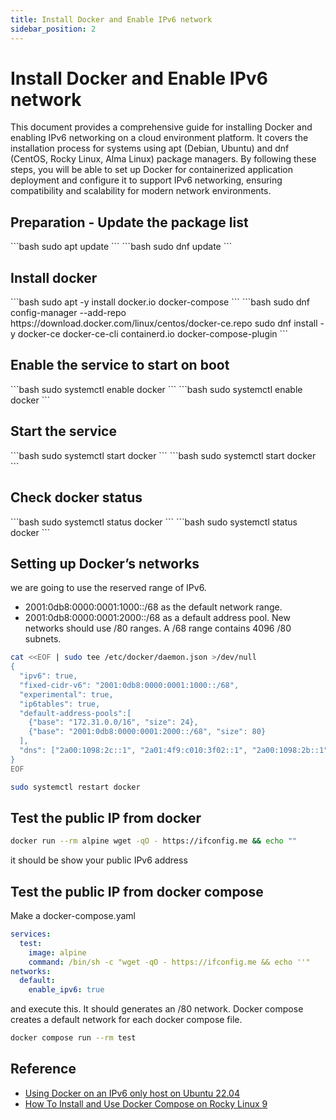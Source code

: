 ```yaml
---
title: Install Docker and Enable IPv6 network
sidebar_position: 2
---
```


# Install Docker and Enable IPv6 network
This document provides a comprehensive guide for installing Docker and enabling IPv6 networking on a cloud environment platform. It covers the installation process for systems using apt (Debian, Ubuntu) and dnf (CentOS, Rocky Linux, Alma Linux) package managers. By following these steps, you will be able to set up Docker for containerized application deployment and configure it to support IPv6 networking, ensuring compatibility and scalability for modern network environments.


## Preparation - Update the package list

<Tabs groupId="operating-systems">
  <TabItem value="apt" label="Debian, Ubuntu">
  ```bash
  sudo apt update
  ```
  </TabItem>
  <TabItem value="dnf" label="CentOS Stream, RockyLinux, AlmaLinux">
  ```bash
  sudo dnf update
  ```
  </TabItem>
</Tabs>

## Install docker
<Tabs groupId="operating-systems">
  <TabItem value="apt" label="Debian, Ubuntu">
  ```bash
  sudo apt -y install docker.io docker-compose
  ```
  </TabItem>
  <TabItem value="dnf" label="CentOS Stream, RockyLinux, AlmaLinux">
  ```bash
  sudo dnf config-manager --add-repo https://download.docker.com/linux/centos/docker-ce.repo
  sudo dnf install -y docker-ce docker-ce-cli containerd.io docker-compose-plugin
  ```
  </TabItem>
</Tabs>

## Enable the service to start on boot
<Tabs groupId="operating-systems">
  <TabItem value="apt" label="Debian, Ubuntu">
  ```bash
  sudo systemctl enable docker
  ```
  </TabItem>
  <TabItem value="dnf" label="CentOS Stream, RockyLinux, AlmaLinux">
  ```bash
  sudo systemctl enable docker
  ```
  </TabItem>
</Tabs>

## Start the service
<Tabs groupId="operating-systems">
  <TabItem value="apt" label="Debian, Ubuntu">
  ```bash
  sudo systemctl start docker
  ```
  </TabItem>
  <TabItem value="dnf" label="CentOS Stream, RockyLinux, AlmaLinux">
  ```bash
  sudo systemctl start docker
  ```
  </TabItem>
</Tabs>

## Check docker status
<Tabs groupId="operating-systems">
  <TabItem value="apt" label="Debian, Ubuntu">
  ```bash
  sudo systemctl status docker
  ```
  </TabItem>
  <TabItem value="dnf" label="CentOS Stream, RockyLinux, AlmaLinux">
  ```bash
  sudo systemctl status docker
  ```
  </TabItem>
</Tabs>

## Setting up Docker’s networks
we are going to use the reserved range of IPv6.
- 2001:0db8:0000:0001:1000::/68 as the default network range.
- 2001:0db8:0000:0001:2000::/68 as a default address pool. New networks should use /80 ranges. A /68 range contains 4096 /80 subnets.

```bash
cat <<EOF | sudo tee /etc/docker/daemon.json >/dev/null
{
  "ipv6": true,
  "fixed-cidr-v6": "2001:0db8:0000:0001:1000::/68",
  "experimental": true,
  "ip6tables": true,
  "default-address-pools":[
    {"base": "172.31.0.0/16", "size": 24},
    {"base": "2001:0db8:0000:0001:2000::/68", "size": 80}
  ],
  "dns": ["2a00:1098:2c::1", "2a01:4f9:c010:3f02::1", "2a00:1098:2b::1"]
}
EOF

sudo systemctl restart docker
```


## Test the public IP from docker
```bash
docker run --rm alpine wget -qO - https://ifconfig.me && echo ""
```
it should be show your public IPv6 address

## Test the public IP from docker compose
Make a docker-compose.yaml
```yaml
services:
  test:
    image: alpine
    command: /bin/sh -c "wget -qO - https://ifconfig.me && echo ''"
networks:
  default:
    enable_ipv6: true
```
and execute this. It should generates an /80 network. Docker compose creates a default network for each docker compose file.
```bash
docker compose run --rm test
```

## Reference
- [Using Docker on an IPv6 only host on Ubuntu 22.04](https://g3rv4.com/2023/07/running-docker-ipv6-only-network)
- [How To Install and Use Docker Compose on Rocky Linux 9](https://www.digitalocean.com/community/tutorials/how-to-install-and-use-docker-compose-on-rocky-linux-9)


